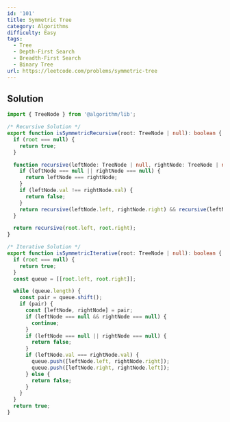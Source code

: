 ```yaml
---
id: '101'
title: Symmetric Tree
category: Algorithms
difficulty: Easy
tags:
  - Tree
  - Depth-First Search
  - Breadth-First Search
  - Binary Tree
url: https://leetcode.com/problems/symmetric-tree
---
```


## Solution

```typescript filename="solution.ts" copy
import { TreeNode } from '@algorithm/lib';

/* Recursive Solution */
export function isSymmetricRecursive(root: TreeNode | null): boolean {
  if (root === null) {
    return true;
  }

  function recursive(leftNode: TreeNode | null, rightNode: TreeNode | null): boolean {
    if (leftNode === null || rightNode === null) {
      return leftNode === rightNode;
    }
    if (leftNode.val !== rightNode.val) {
      return false;
    }
    return recursive(leftNode.left, rightNode.right) && recursive(leftNode.right, rightNode.left);
  }

  return recursive(root.left, root.right);
}

/* Iterative Solution */
export function isSymmetricIterative(root: TreeNode | null): boolean {
  if (root === null) {
    return true;
  }
  const queue = [[root.left, root.right]];

  while (queue.length) {
    const pair = queue.shift();
    if (pair) {
      const [leftNode, rightNode] = pair;
      if (leftNode === null && rightNode === null) {
        continue;
      }
      if (leftNode === null || rightNode === null) {
        return false;
      }
      if (leftNode.val === rightNode.val) {
        queue.push([leftNode.left, rightNode.right]);
        queue.push([leftNode.right, rightNode.left]);
      } else {
        return false;
      }
    }
  }
  return true;
}
```

